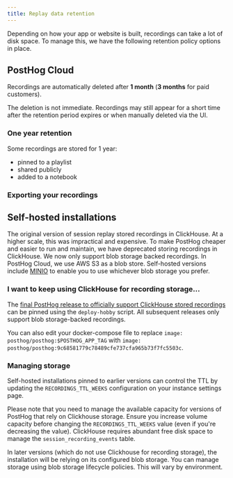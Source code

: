 ```yaml
---
title: Replay data retention
---
```


Depending on how your app or website is built, recordings can take a lot of disk space. To manage this, we have the following retention policy options in place.

## PostHog Cloud

Recordings are automatically deleted after **1 month** (**3 months** for paid customers). 

The deletion is not immediate. Recordings may still appear for a short time after the retention period expires or when manually deleted via the UI.

### One year retention

Some recordings are stored for 1 year:

* pinned to a playlist
* shared publicly
* added to a notebook

### Exporting your recordings


## Self-hosted installations

The original version of session replay stored recordings in ClickHouse. At a higher scale, this was impractical and expensive. To make PostHog cheaper and easier to run and maintain, we have deprecated storing recordings in ClickHouse. We now only support blob storage backed recordings. In PostHog Cloud, we use AWS S3 as a blob store. Self-hosted versions include [MINIO](https://min.io/) to enable you to use whichever blob storage you prefer.

### I want to keep using ClickHouse for recording storage...

The [final PostHog release to officially support ClickHouse stored recordings](https://hub.docker.com/layers/posthog/posthog/9c68581779c78489cfe737cfa965b73f7fc5503c/images/sha256-4dec586a83328f4123039bab924289f9bd52bd46f56bf14e9ae91fcd6d05ed5d?context=explore) can be pinned using the `deploy-hobby` script. All subsequent releases only support blob storage-backed recordings.

You can also edit your docker-compose file to replace `image: posthog/posthog:$POSTHOG_APP_TAG` with `image: posthog/posthog:9c68581779c78489cfe737cfa965b73f7fc5503c`.

### Managing storage

Self-hosted installations pinned to earlier versions can control the TTL by updating the `RECORDINGS_TTL_WEEKS` configuration on your instance settings page. 

Please note that you need to manage the available capacity for versions of PostHog that rely on Clickhouse storage. 
Ensure you increase volume capacity before changing the `RECORDINGS_TTL_WEEKS` value (even if you're decreasing the value). 
ClickHouse requires abundant free disk space to manage the `session_recording_events` table.

In later versions (which do not use Clickhouse for recording storage), 
the installation will be relying on its configured blob storage. 
You can manage storage using blob storage lifecycle policies. This will vary by environment.
